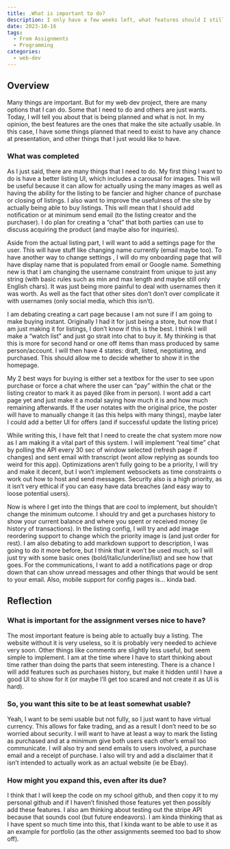 ```yaml
---
title: .What is important to do?
description: I only have a few weeks left, what features should I still implement.
date: 2023-10-16
tags:
  - From Assignments
  - Programming
categories:
  - web-dev
---
```


## Overview

Many things are important. But for my web dev project, there are many options that I can do. Some that I need to do and others are just wants. Today, I will tell you about that is being planned and what is not. In my opinion, the best features are the ones that make the site actually usable. In this case, I have some things planned that need to exist to have any chance at presentation, and other things that I just would like to have.

### What was completed

As I just said, there are many things that I need to do. My first thing I want to do is have a better listing UI, which includes a carousal for images. This will be useful because it can allow for actually using the many images as well as having the ability for the listing to be fancier and higher chance of purchase or closing of listings. I also want to improve the usefulness of the site by actually being able to buy listings. This will mean that I should add notification or at minimum send email (to the listing creator and the purchaser). I do plan for creating a “chat” that both parties can use to discuss acquiring the product (and maybe also for inquiries).

Aside from the actual listing part, I will want to add a settings page for the user. This will have stuff like changing name currently (email maybe too). To have another way to change settings , I will do my onboarding page that will have display name that is populated from email or Google name. Something new is that I am changing the username constraint from unique to just any string (with basic rules such as min and max length and maybe still only English chars). It was just being more painful to deal with usernames then it was worth. As well as the fact that other sites don’t don’t over complicate it with usernames (only social media, which this isn’t).

I am debating creating a cart page because I am not sure if I am going to make buying instant. Originally I had it for just being a store, but now that I am just making it for listings, I don’t know if this is the best. I think I will make a “watch list” and just go strait into chat to buy it. My thinking is that this is more for second hand or one off items than mass produced by same person/account. I will then have 4 states: draft, listed, negotiating, and purchased. This should allow me to decide whether to show it in the homepage.

My 2 best ways for buying is either set a textbox for the user to see upon purchase or force a chat where the user can “pay” within the chat or the listing creator to mark it as payed (like from in person). I wont add a cart page yet and just make it a modal saying how much it is and how much remaining afterwards. If the user notates with the original price, the poster will have to manually change it (as this helps with many things), maybe later I could add a better UI for offers (and if successful update the listing price)

While writing this, I have felt that I need to create the chat system more now as I am making it a vital part of this system. I will implement “real time” chat by polling the API every 30 sec of window selected (refresh page if changes) and sent email with transcript (wont allow replying as sounds too weird for this app). Optimizations aren’t fully going to be a priority, I will try and make it decent, but I won’t implement websockets as time constraints o work out how to host and send messages. Security also is a high priority, as it isn’t very ethical if you can easy have data breaches (and easy way to loose potential users).

Now is where I get into the things that are cool to implement, but shouldn’t change the minimum outcome. I should try and get a purchases history to show your current balance and where you spent or received money (ie history of transactions). In the listing config, I will try and add image reordering support to change which the priority image is (and just order for rest). I am also debating to add markdown support to description, I was going to do it more before, but I think that it won’t be used much, so I will just try with some basic ones (bold/italic/underline/list) and see how that goes. For the communications, I want to add a notifications page or drop down that can show unread messages and other things that would be sent to your email. Also, mobile support for config pages is… kinda bad.

## Reflection

### What is important for the assignment verses nice to have?

The most important feature is being able to actually buy a listing. The website without it is very useless, so it is probably very needed to achieve very soon. Other things like comments are slightly less useful, but seem simple to implement. I am at the time where I have to start thinking about time rather than doing the parts that seem interesting. There is a chance I will add features such as purchases history, but make it hidden until I have a good UI to show for it (or maybe I’ll get too scared and not create it as UI is hard).

### So, you want this site to be at least somewhat usable?

Yeah, I want to be semi usable but not fully, so I just want to have virtual currency. This allows for fake trading, and as a result I don’t need to be so worried about security. I will want to have at least a way to mark the listing as purchased and at a minimum give both users each other’s email too communicate. I will also try and send emails to users involved, a purchase email and a receipt of purchase. I also will try and add a disclaimer that it isn’t intended to actually work as an actual website (ie be Ebay).

### How might you expand this, even after its due?

I think that I will keep the code on my school github, and then copy it to my personal github and if I haven’t finished those features yet then possibly add these features. I also am thinking about testing out the stripe API because that sounds cool (but future endeavors). I am kinda thinking that as I have spent so much time into this, that I kinda want to be able to use it as an example for portfolio (as the other assignments seemed too bad to show off).
